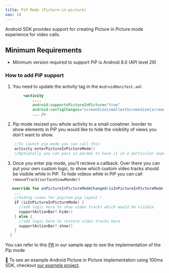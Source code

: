```yaml
---
title: PiP Mode (Picture-in-picture)
nav: 10
---
```


Android SDK provides support for creating Picture in Picture mode experience for video calls.

## Minimum Requirements

-   Minimum version required to support PiP is Android 8.0 (API level 26)

### How to add PiP support

1. You need to update the activity tag in the `AndroidManifest.xml`

```xml
        <activity
            ....
            android:supportsPictureInPicture="true"
            android:configChanges="screenSize|smallestScreenSize|screenLayout|orientation"
            ... />
  ```

2. Pip mode resized you whole activity to a small conatiner. Inorder to show elements in PiP you would like to hide the visibility of views you don't want to show.

```kotlin
    //To launch pip-mode you can call this 
    activity.enterPictureInPictureMode()
    //Optionally you can pass in params to have it in a particular aspect ratio. more info [https://developer.android.com/develop/ui/views/picture-in-picture]
  ```
  
3. Once you enter pip mode, you'll recieve a callback. Over there you can put your own custom logic, to show which custom video tracks should be visibile while in PiP. To hide videos while in PiP you can call `removeTrack(surfaceViewRender)`

```kotlin
   override fun onPictureInPictureModeChanged(isInPictureInPictureMode: Boolean) {
    ...
    //hiding views for pip/non-pip layout !
    if (isInPictureInPictureMode) {
      //add logic here to show video tracks which would be visible   
      supportActionBar?.hide()
    } else {
      //add logic here to restore video tracks here
      supportActionBar?.show()
    }
  }
  ```

You can refer to this [PR](https://github.com/100mslive/100ms-android/pull/247/files) in our sample app to see the implementation of the Pip mode

👀 To see an example Android Picture in Picture implementation using 100ms SDK, checkout [our example project](https://github.com/100mslive/100ms-android).
